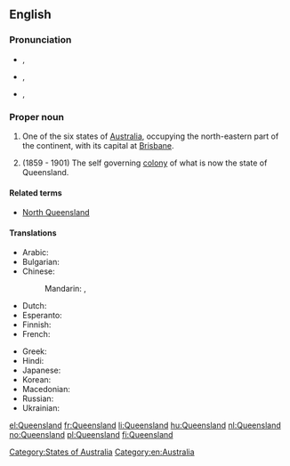 ==English==
{{wikipedia}}

===Pronunciation===
* {{a|AusE}} {{IPA|/ˈkwɪːnzˌlæːnd/}}, {{X-SAMPA|/"kwI:nz%l{nd/}}
* {{a|UK}} {{IPA|/ˈkwiːnz.lænd/}}, {{X-SAMPA|/"kwi:nz.l{nd/}}
* {{a|US}} {{IPA|/ˈkwiːnzlənd/}}, {{X-SAMPA|/"kwi:nzl@nd/}}

===Proper noun===
{{en-proper noun}}

# One of the six states of [[Australia]], occupying the north-eastern part of the continent, with its capital at [[Brisbane]].
# {{historical}} (1859 - 1901) The self governing [[colony]] of what is now the state of Queensland.

====Related terms====
* [[North Queensland]]

====Translations====
{{trans-top|Australian state}}
* Arabic: {{t|ar|كوينزلاند|m|tr=kwinzland}}
* Bulgarian: {{t-|bg|Куиинсланд}}
* Chinese:
*: Mandarin: {{t|cmn|昆士蘭|sc=Hani}}, {{t|cmn|昆士兰|tr=Kūnshìlán|sc=Hani}}
* Dutch: {{t+|nl|Queensland}}
* Esperanto: {{t|eo|Kvinslando}}
* Finnish: {{t|fi|Queensland}}
* French: {{t-|fr|Queensland|m}}
{{trans-mid}}
* Greek: {{t|el|Κουΐνσλαντ|tr=Kouḯnslant}}
* Hindi: {{t|hi|क्वींसलैंड|tr=kvīnslaiṇḍ|xs=Hindi}}
* Japanese: {{t|ja|クイーンズラン|tr=Kuīnzurando}}
* Korean: {{t|ko|퀸즐랜드|tr=Kwinjeullaendeu}}
* Macedonian: {{t-|mk|Квинсленд|m|tr=Kvínslend}}
* Russian: {{t-|ru|Квинсленд|m|tr=Kvínslend}}
* Ukrainian: {{t|uk|Квінсленд|m|tr=Kvínslend|xs=Ukrainian}}
{{trans-bottom}}

[[Category:States of Australia]]
[[Category:en:Australia]]

[[el:Queensland]]
[[fr:Queensland]]
[[li:Queensland]]
[[hu:Queensland]]
[[nl:Queensland]]
[[no:Queensland]]
[[pl:Queensland]]
[[fi:Queensland]]